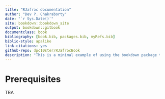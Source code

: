 ```yaml
--- 
title: "RJafroc documentation"
author: "Dev P. Chakraborty"
date: "`r Sys.Date()`"
site: bookdown::bookdown_site
output: bookdown::gitbook
documentclass: book
bibliography: [book.bib, packages.bib, myRefs.bib]
biblio-style: apalike
link-citations: yes
github-repo: dpc10ster/RJafrocBook
description: "This is a minimal example of using the bookdown package to write a book. The output format for this example is bookdown::gitbook."
---
```


# Prerequisites

TBA